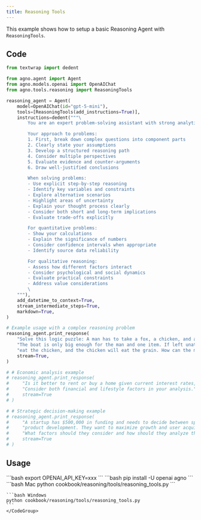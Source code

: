 ```yaml
---
title: Reasoning Tools
---
```


This example shows how to setup a basic Reasoning Agent with `ReasoningTools`.


## Code

```python cookbook/reasoning/tools/reasoning_tools.py
from textwrap import dedent

from agno.agent import Agent
from agno.models.openai import OpenAIChat
from agno.tools.reasoning import ReasoningTools

reasoning_agent = Agent(
    model=OpenAIChat(id="gpt-5-mini"),
    tools=[ReasoningTools(add_instructions=True)],
    instructions=dedent("""\
        You are an expert problem-solving assistant with strong analytical skills! 🧠

        Your approach to problems:
        1. First, break down complex questions into component parts
        2. Clearly state your assumptions
        3. Develop a structured reasoning path
        4. Consider multiple perspectives
        5. Evaluate evidence and counter-arguments
        6. Draw well-justified conclusions

        When solving problems:
        - Use explicit step-by-step reasoning
        - Identify key variables and constraints
        - Explore alternative scenarios
        - Highlight areas of uncertainty
        - Explain your thought process clearly
        - Consider both short and long-term implications
        - Evaluate trade-offs explicitly

        For quantitative problems:
        - Show your calculations
        - Explain the significance of numbers
        - Consider confidence intervals when appropriate
        - Identify source data reliability

        For qualitative reasoning:
        - Assess how different factors interact
        - Consider psychological and social dynamics
        - Evaluate practical constraints
        - Address value considerations
        \
    """),
    add_datetime_to_context=True,
    stream_intermediate_steps=True,
    markdown=True,
)

# Example usage with a complex reasoning problem
reasoning_agent.print_response(
    "Solve this logic puzzle: A man has to take a fox, a chicken, and a sack of grain across a river. "
    "The boat is only big enough for the man and one item. If left unattended together, the fox will "
    "eat the chicken, and the chicken will eat the grain. How can the man get everything across safely?",
    stream=True,
)

# # Economic analysis example
# reasoning_agent.print_response(
#     "Is it better to rent or buy a home given current interest rates, inflation, and market trends? "
#     "Consider both financial and lifestyle factors in your analysis.",
#     stream=True
# )

# # Strategic decision-making example
# reasoning_agent.print_response(
#     "A startup has $500,000 in funding and needs to decide between spending it on marketing or "
#     "product development. They want to maximize growth and user acquisition within 12 months. "
#     "What factors should they consider and how should they analyze this decision?",
#     stream=True
# )
```

## Usage

<Steps>
  <Snippet file="create-venv-step.mdx" />

  <Step title="Set your API key">
    ```bash
    export OPENAI_API_KEY=xxx
    ```
  </Step>

  <Step title="Install libraries">
    ```bash
    pip install -U openai agno
    ```
  </Step>

  <Step title="Run Example">
    <CodeGroup>
    ```bash Mac
    python cookbook/reasoning/tools/reasoning_tools.py
    ```

    ```bash Windows
    python cookbook/reasoning/tools/reasoning_tools.py
    ```
    </CodeGroup>
  </Step>
</Steps>
